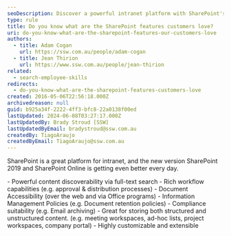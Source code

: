 ```yaml
---
seoDescription: Discover a powerful intranet platform with SharePoint's robust features, including full-text search, rich workflows, and document accessibility.
type: rule
title: Do you know what are the SharePoint features customers love?
uri: do-you-know-what-are-the-sharepoint-features-our-customers-love
authors:
  - title: Adam Cogan
    url: https://ssw.com.au/people/adam-cogan
  - title: Jean Thirion
    url: https://www.ssw.com.au/people/jean-thirion
related:
  - search-employee-skills
redirects:
  - do-you-know-what-are-the-sharepoint-features-customers-love
created: 2016-05-06T22:56:18.000Z
archivedreason: null
guid: b925a34f-2222-4ff3-bfc8-22a0138f00ed
lastUpdated: 2024-06-08T03:27:17.000Z
lastUpdatedBy: Brady Stroud [SSW]
lastUpdatedByEmail: bradystroud@ssw.com.au
createdBy: TiagoAraujo
createdByEmail: TiagoAraujo@ssw.com.au
---
```


SharePoint is a great platform for intranet, and the new version SharePoint 2019 and SharePoint Online is getting even better every day.

<youtubeEmbed url="https://www.youtube.com/embed/Vh64ZEC0wcw" description="" />
- Powerful content discoverability via full-text search
- Rich workflow capabilities (e.g. approval & distribution processes)
- Document Accessibility (over the web and via Office programs)
- Information Management Policies (e.g. Document retention policies)
- Compliance suitability (e.g. Email archiving)
- Great for storing both structured and unstructured content. (e.g. meeting workspaces, ad-hoc lists, project workspaces, company portal)
- Highly customizable and extensible
